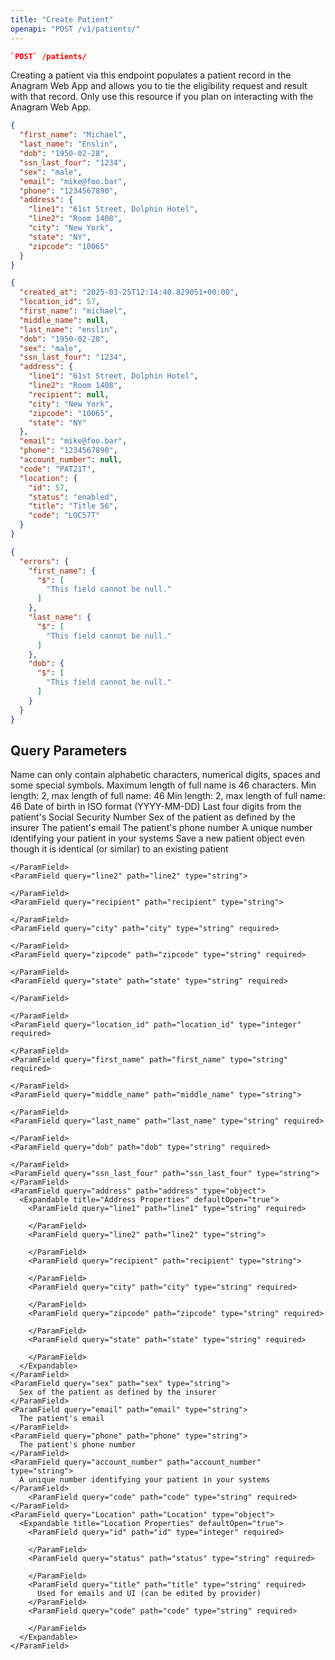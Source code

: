 ```yaml
---
title: "Create Patient"
openapi: "POST /v1/patients/"
---
```


<CodeGroup>

```json Endpoint
`POST` /patients/
```

</CodeGroup>

Creating a patient via this endpoint populates a patient record in the Anagram Web App and allows you to tie the eligibility request and result with that record. Only use this resource if you plan on interacting with the Anagram Web App.

<RequestExample>

```json Request Example
{
  "first_name": "Michael",
  "last_name": "Enslin",
  "dob": "1950-02-28",
  "ssn_last_four": "1234",
  "sex": "male",
  "email": "mike@foo.bar",
  "phone": "1234567890",
  "address": {
    "line1": "61st Street, Dolphin Hotel",
    "line2": "Room 1408",
    "city": "New York",
    "state": "NY",
    "zipcode": "10065"
  }
}
```

</RequestExample>

<ResponseExample>

```json 200
{
  "created_at": "2025-03-25T12:14:40.829051+00:00",
  "location_id": 57,
  "first_name": "michael",
  "middle_name": null,
  "last_name": "enslin",
  "dob": "1950-02-28",
  "sex": "male",
  "ssn_last_four": "1234",
  "address": {
    "line1": "61st Street, Dolphin Hotel",
    "line2": "Room 1408",
    "recipient": null,
    "city": "New York",
    "zipcode": "10065",
    "state": "NY"
  },
  "email": "mike@foo.bar",
  "phone": "1234567890",
  "account_number": null,
  "code": "PAT21T",
  "location": {
    "id": 57,
    "status": "enabled",
    "title": "Title 56",
    "code": "LOC57T"
  }
}
```


```json 400
{
  "errors": {
    "first_name": {
      "$": [
        "This field cannot be null."
      ]
    },
    "last_name": {
      "$": [
        "This field cannot be null."
      ]
    },
    "dob": {
      "$": [
        "This field cannot be null."
      ]
    }
  }
}
```

</ResponseExample>

## Query Parameters

<ParamField query="first_name" path="first_name" type="string" required="required">
  Name can only contain alphabetic characters, numerical digits, spaces and some special symbols. Maximum length of full name is 46 characters.
</ParamField>

<ParamField query="middle_name" path="middle_name" type="string">
  Min length: 2, max length of full name: 46
</ParamField>

<ParamField query="last_name" path="last_name" type="string" required="required">
  Min length: 2, max length of full name: 46
</ParamField>

<ParamField query="dob" path="dob" type="string <date>" required="required">
  Date of birth in ISO format (YYYY-MM-DD)
</ParamField>

<ParamField query="ssn_last_four" path="ssn_last_four" type="string">
  Last four digits from the patient's Social Security Number
</ParamField>

<ParamField query="sex" path="sex" type="string">
  Sex of the patient as defined by the insurer
</ParamField>

<ParamField query="email" path="email" type="string">
  The patient's email
</ParamField>

<ParamField query="phone" path="phone" type="string">
  The patient's phone number
</ParamField>

<ParamField query="account_number" path="account_number" type="string">
  A unique number identifying your patient in your systems
</ParamField>

<ParamField query="force_similar" path="force_similar" type="boolean">
  Save a new patient object even though it is identical (or similar) to an existing patient
</ParamField>

<ParamField query="address" path="address" type="object">
  <Expandable title="Address Properties" defaultOpen="true">
    <ParamField query="line1" path="line1" type="string" required>
      
    </ParamField>
    <ParamField query="line2" path="line2" type="string">
      
    </ParamField>
    <ParamField query="recipient" path="recipient" type="string">
      
    </ParamField>
    <ParamField query="city" path="city" type="string" required>
      
    </ParamField>
    <ParamField query="zipcode" path="zipcode" type="string" required>
      
    </ParamField>
    <ParamField query="state" path="state" type="string" required>
      
    </ParamField>
  </Expandable>
</ParamField>

<AccordionGroup>
  <Accordion title="200 JSON Object Response" icon="sparkles">
    <ParamField query="created_at" path="created_at" type="string" required>
      
    </ParamField>
    <ParamField query="location_id" path="location_id" type="integer" required>
      
    </ParamField>
    <ParamField query="first_name" path="first_name" type="string" required>
      
    </ParamField>
    <ParamField query="middle_name" path="middle_name" type="string">
      
    </ParamField>
    <ParamField query="last_name" path="last_name" type="string" required>
      
    </ParamField>
    <ParamField query="dob" path="dob" type="string" required>
      
    </ParamField>
    <ParamField query="ssn_last_four" path="ssn_last_four" type="string">
    </ParamField>
    <ParamField query="address" path="address" type="object">
      <Expandable title="Address Properties" defaultOpen="true">
        <ParamField query="line1" path="line1" type="string" required>
          
        </ParamField>
        <ParamField query="line2" path="line2" type="string">
          
        </ParamField>
        <ParamField query="recipient" path="recipient" type="string">
          
        </ParamField>
        <ParamField query="city" path="city" type="string" required>
          
        </ParamField>
        <ParamField query="zipcode" path="zipcode" type="string" required>
          
        </ParamField>
        <ParamField query="state" path="state" type="string" required>
          
        </ParamField>
      </Expandable>
    </ParamField>
    <ParamField query="sex" path="sex" type="string">
      Sex of the patient as defined by the insurer
    </ParamField>
    <ParamField query="email" path="email" type="string">
      The patient's email
    </ParamField>
    <ParamField query="phone" path="phone" type="string">
      The patient's phone number
    </ParamField>
    <ParamField query="account_number" path="account_number" type="string">
      A unique number identifying your patient in your systems
    </ParamField>
        <ParamField query="code" path="code" type="string" required>
    </ParamField>
    <ParamField query="Location" path="Location" type="object">
      <Expandable title="Location Properties" defaultOpen="true">
        <ParamField query="id" path="id" type="integer" required>
          
        </ParamField>
        <ParamField query="status" path="status" type="string" required>
          
        </ParamField>
        <ParamField query="title" path="title" type="string" required>
          Used for emails and UI (can be edited by provider)
        </ParamField>
        <ParamField query="code" path="code" type="string" required>
          
        </ParamField>
      </Expandable>
    </ParamField>
  </Accordion>
  <Accordion title="New Accordion" icon="sparkles">
    
  </Accordion>
</AccordionGroup>